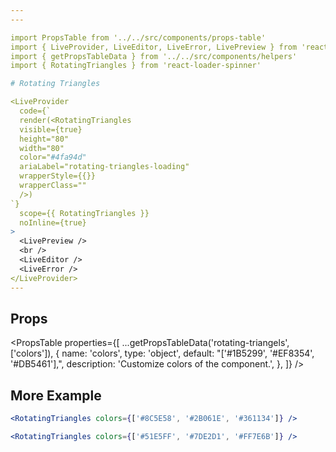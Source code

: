 ```yaml
---
---

import PropsTable from '../../src/components/props-table'
import { LiveProvider, LiveEditor, LiveError, LivePreview } from 'react-live'
import { getPropsTableData } from '../../src/components/helpers'
import { RotatingTriangles } from 'react-loader-spinner'

# Rotating Triangles

<LiveProvider
  code={`
  render(<RotatingTriangles
  visible={true}
  height="80"
  width="80"
  color="#4fa94d"
  ariaLabel="rotating-triangles-loading"
  wrapperStyle={{}}
  wrapperClass=""
  />)
`}
  scope={{ RotatingTriangles }}
  noInline={true}
>
  <LivePreview />
  <br />
  <LiveEditor />
  <LiveError />
</LiveProvider>
---
```

## Props

<PropsTable
  properties={[
    ...getPropsTableData('rotating-triangels', ['colors']),
    {
      name: 'colors',
      type: 'object',
      default: "['#1B5299', '#EF8354', '#DB5461'],",
      description: 'Customize colors of the component.',
    },
  ]}
/>

## More Example

```jsx live
<RotatingTriangles colors={['#8C5E58', '#2B061E', '#361134']} />
```

```jsx live
<RotatingTriangles colors={['#51E5FF', '#7DE2D1', '#FF7E6B']} />
```
